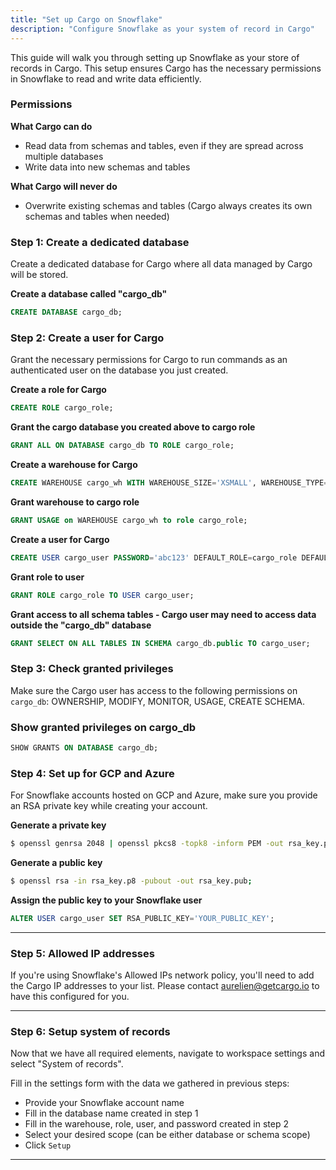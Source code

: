 ```yaml
---
title: "Set up Cargo on Snowflake"
description: "Configure Snowflake as your system of record in Cargo"
---
```


This guide will walk you through setting up Snowflake as your store of records in Cargo. This setup ensures Cargo has the necessary permissions in Snowflake to read and write data efficiently.

### Permissions

**What Cargo can do**

- Read data from schemas and tables, even if they are spread across multiple databases
- Write data into new schemas and tables

**What Cargo will never do**

- Overwrite existing schemas and tables (Cargo always creates its own schemas and tables when needed)

### Step 1: Create a dedicated database

Create a dedicated database for Cargo where all data managed by Cargo will be stored.

**Create a database called "cargo_db"**

```sql
CREATE DATABASE cargo_db;
```

### Step 2: Create a user for Cargo

Grant the necessary permissions for Cargo to run commands as an authenticated user on the database you just created.

**Create a role for Cargo**

```sql
CREATE ROLE cargo_role;
```

**Grant the cargo database you created above to cargo role**

```sql
GRANT ALL ON DATABASE cargo_db TO ROLE cargo_role;
```

**Create a warehouse for Cargo**

```sql
CREATE WAREHOUSE cargo_wh WITH WAREHOUSE_SIZE='XSMALL', WAREHOUSE_TYPE='STANDARD', AUTO_SUSPEND=60, AUTO_RESUME=true;
```

**Grant warehouse to cargo role**

```sql
GRANT USAGE on WAREHOUSE cargo_wh to role cargo_role;
```

**Create a user for Cargo**

```sql
CREATE USER cargo_user PASSWORD='abc123' DEFAULT_ROLE=cargo_role DEFAULT_WAREHOUSE=cargo_wh MUST_CHANGE_PASSWORD=false;
```

**Grant role to user**

```sql
GRANT ROLE cargo_role TO USER cargo_user;
```

**Grant access to all schema tables - Cargo user may need to access data outside the "cargo_db" database**

```sql
GRANT SELECT ON ALL TABLES IN SCHEMA cargo_db.public TO cargo_user;
```

### **Step 3: Check granted privileges**

Make sure the Cargo user has access to the following permissions on `cargo_db`: OWNERSHIP, MODIFY, MONITOR, USAGE, CREATE SCHEMA.

### Show granted privileges on cargo_db

```sql
SHOW GRANTS ON DATABASE cargo_db;
```

### Step 4: Set up for GCP and Azure

For Snowflake accounts hosted on GCP and Azure, make sure you provide an RSA private key while creating your account.

**Generate a private key**

```bash
$ openssl genrsa 2048 | openssl pkcs8 -topk8 -inform PEM -out rsa_key.p8 -nocrypt;
```

**Generate a public key**

```bash
$ openssl rsa -in rsa_key.p8 -pubout -out rsa_key.pub;
```

**Assign the public key to your Snowflake user**

```sql
ALTER USER cargo_user SET RSA_PUBLIC_KEY='YOUR_PUBLIC_KEY';
```

---

### Step 5: Allowed IP addresses

If you're using Snowflake's Allowed IPs network policy, you'll need to add the Cargo IP addresses to your list. Please contact [aurelien@getcargo.io](mailto:aurelien@getcargo.io) to have this configured for you.

---

### Step 6: Setup system of records

Now that we have all required elements, navigate to workspace settings and select "System of records".

Fill in the settings form with the data we gathered in previous steps:

- Provide your Snowflake account name
- Fill in the database name created in step 1
- Fill in the warehouse, role, user, and password created in step 2
- Select your desired scope (can be either database or schema scope)
- Click `Setup`

---